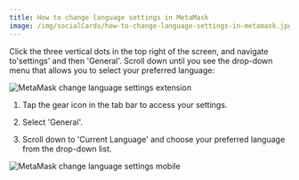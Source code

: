 ```yaml
---
title: How to change language settings in MetaMask
image: /img/socialCards/how-to-change-language-settings-in-metamask.jpg
---
```



<CustomLayout />


<Tabs>

<TabItem value="Extension" label="Extension">

Click the three vertical dots in the top right of the screen, and navigate to'settings' and then 'General'. Scroll down until you see the drop-down menu that allows you to select your preferred language:

<div class="center-container">
  <div class="img-small">
    <img
      src={
        require("../../../img/managing-my-wallet/using-metamask/how-to-change-language-settings-in-metamask/MetaMask_change_language_settings_extension.gif")
          .default
      }
      alt="MetaMask change language settings extension"
    />
  </div>
</div>

</TabItem>

<TabItem value="Mobile" label="Mobile">

1. Tap the gear icon in the tab bar to access your settings.

2. Select 'General'.

3. Scroll down to 'Current Language' and choose your preferred language from the drop-down list.

<div class="center-container">
  <div class="img-small">
    <img
      src={
        require("../../../img/managing-my-wallet/using-metamask/how-to-change-language-settings-in-metamask/MetaMask_change_language_settings_mobile.gif")
          .default
      }
      alt="MetaMask change language settings mobile"
    />
  </div>
</div>

</TabItem>

</Tabs>

